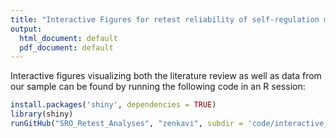 ```yaml
---
title: "Interactive Figures for retest reliability of self-regulation measures"
output:
  html_document: default
  pdf_document: default
---
```


Interactive figures visualizing both the literature review as well as data from our sample can be found by running the following code in an R session:

```r
install.packages('shiny', dependencies = TRUE)
library(shiny)
runGitHub("SRO_Retest_Analyses", "zenkavi", subdir = 'code/interactive_figures/')
```